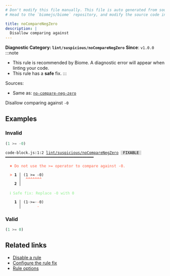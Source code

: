 ```yaml
---
# Don't modify this file manually. This file is auto generated from source, and you will lose your changes next time the website is built.
# Head to the `biomejs/biome` repository, and modify the source code in there.

title: noCompareNegZero
description: |
  Disallow comparing against 
---
```


**Diagnostic Category: `lint/suspicious/noCompareNegZero`**
<Tabs>
<TabItem label="JavaScript (and super languages)" icon="seti:javascript">
**Since**: `v1.0.0`
:::note
- This rule is recommended by Biome. A diagnostic error will appear when linting your code.
- This rule has a **safe** fix.
:::

Sources: 
- Same as: <a href="https://eslint.org/docs/latest/rules/no-compare-neg-zero" target="_blank"><code>no-compare-neg-zero</code></a>

Disallow comparing against `-0`

## Examples

### Invalid

```js
(1 >= -0)
```

<pre class="language-text"><code class="language-text">code-block.js:1:2 <a href="https://biomejs.dev/linter/rules/no-compare-neg-zero">lint/suspicious/noCompareNegZero</a> <span style="color: #000; background-color: #ddd;"> FIXABLE </span> ━━━━━━━━━━━━━━━━━━━━━━━━━━━━━━━━━━━━━━━<br /><br />  <strong><span style="color: Tomato;">✖</span></strong> <span style="color: Tomato;">Do not use the &gt;= operator to compare against -0.</span><br />  <br />  <strong><span style="color: Tomato;">&gt;</span></strong> <strong>1 │ </strong>(1 &gt;= -0)<br />   <strong>   │ </strong> <strong><span style="color: Tomato;">^</span></strong><strong><span style="color: Tomato;">^</span></strong><strong><span style="color: Tomato;">^</span></strong><strong><span style="color: Tomato;">^</span></strong><strong><span style="color: Tomato;">^</span></strong><strong><span style="color: Tomato;">^</span></strong><strong><span style="color: Tomato;">^</span></strong><br />    <strong>2 │ </strong><br />  <br />  <strong><span style="color: lightgreen;">ℹ</span></strong> <span style="color: lightgreen;">Safe fix</span><span style="color: lightgreen;">: </span><span style="color: lightgreen;">Replace -0 with 0</span><br />  <br />  <strong>  1 │ </strong>(1<span style="opacity: 0.8;">·</span>&gt;=<span style="opacity: 0.8;">·</span><span style="color: Tomato;">-</span>0)<br />  <strong>    │ </strong>      <span style="color: Tomato;">-</span>  <br /></code></pre>

### Valid

```js
(1 >= 0)
```

## Related links

- [Disable a rule](/linter/#disable-a-lint-rule)
- [Configure the rule fix](/linter#configure-the-rule-fix)
- [Rule options](/linter/#rule-options)

</TabItem>
</Tabs>

